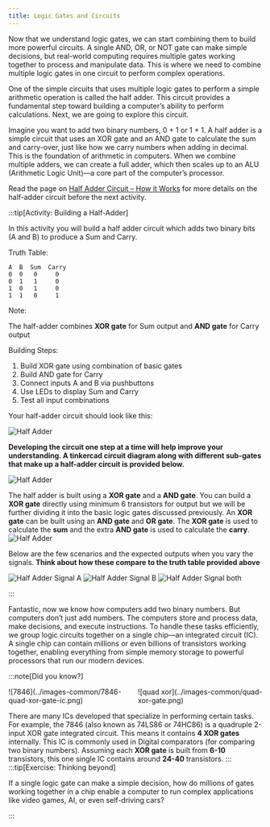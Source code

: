 ```yaml
---
title: Logic Gates and Circuits
---
```


Now that we understand logic gates, we can start combining them to build more powerful circuits. A single AND, OR, or NOT gate can make simple decisions, but real-world computing requires multiple gates working together to process and manipulate data. This is where we need to combine multiple logic gates in one circuit to perform complex operations.

One of the simple circuits that uses multiple logic gates to perform a simple arithmetic operation is called the half adder. This circuit provides a fundamental step toward building a computer’s ability to perform calculations. Next, we are going to explore this circuit.

Imagine you want to add two binary numbers, 0 + 1 or 1 + 1. A half adder is a simple circuit that uses an XOR gate and an AND gate to calculate the sum and carry-over, just like how we carry numbers when adding in decimal. This is the foundation of arithmetic in computers. When we combine multiple adders, we can create a full adder, which then scales up to an ALU (Arithmetic Logic Unit)—a core part of the computer’s processor.

Read the page on [Half Adder Circuit – How it Works](https://www.build-electronic-circuits.com/half-adder/) for more details on the half-adder circuit before the next activity.

:::tip[Activity: Building a Half-Adder]

In this activity you will build a half adder circuit which adds two binary bits (A and B) to produce a Sum and Carry.

Truth Table:

```
A  B  Sum  Carry
0  0   0     0
0  1   1     0
1  0   1     0
1  1   0     1
```

Note:

The half-adder combines **XOR gate** for Sum output and **AND gate** for Carry output

Building Steps:

1. Build XOR gate using combination of basic gates
2. Build AND gate for Carry
3. Connect inputs A and B via pushbuttons
4. Use LEDs to display Sum and Carry
5. Test all input combinations

Your half-adder circuit should look like this:

![Half Adder](../images-common/half-adder/half-adder-breadboard.png)

**Developing the circuit one step at a time will help improve your understanding. A tinkercad circuit diagram along with different sub-gates that make up a half-adder circuit is provided below.**

![Half Adder](../images-common/half-adder/half-adder-circuit.png)

The half adder is built using a **XOR gate** and a **AND gate**. You can build a **XOR gate** directly using minimum 6 transistors for output but we will be further dividing it into the basic logic gates discussed previously. An **XOR gate** can be built using an **AND gate** and **OR gate**. The **XOR gate** is used to calculate the **sum** and the extra **AND gate** is used to calculate the **carry**.
![Half Adder](../images-common/half-adder/half-adder-components.png)

Below are the few scenarios and the expected outputs when you vary the signals. **Think about how these compare to the truth table provided above**

![Half Adder Signal A](../images-common/half-adder/half-adder-signal-a.png)
![Half Adder Signal B](../images-common/half-adder/half-adder-signal-b.png)
![Half Adder Signal both](../images-common/half-adder/half-adder-both-signal.png)

:::

Fantastic, now we know how computers add two binary numbers. But computers don’t just add numbers. The computers store and process data, make decisions, and execute instructions. To handle these tasks efficiently, we group logic circuits together on a single chip—an integrated circuit (IC). A single chip can contain millions or even billions of transistors working together, enabling everything from simple memory storage to powerful processors that run our modern devices.

:::note[Did you know?]

<div style='display: flex; gap: 10px;'>
  <div style='width: 300px'>![7846](../images-common/7846-quad-xor-gate-ic.png)</div>
  <div style='width: 300px'>![quad xor](../images-common/quad-xor-gate.png)</div>
</div>

There are many ICs developed that specialize in performing certain tasks. For example, the 7846 (also known as 74LS86 or 74HC86) is a quadruple 2-input XOR gate integrated circuit. This means it contains **4 XOR gates** internally. This IC is commonly used in Digital comparators (for comparing two binary numbers). Assuming each **XOR gate** is built from **6-10** transistors, this one single IC contains around **24-40** transistors.
:::
:::tip[Exercise: Thinking beyond]

If a single logic gate can make a simple decision, how do millions of gates working together in a chip enable a computer to run complex applications like video games, AI, or even self-driving cars?

:::

